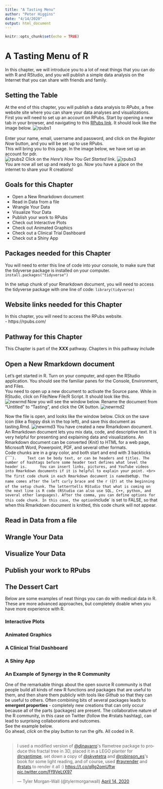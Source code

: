 ```yaml
---
title: "A Tasting Menu"
author: "Peter Higgins"
date: "4/14/2020"
output: html_document
---
```


```r
knitr::opts_chunk$set(echo = TRUE)
```

# A Tasting Menu of R
In this chapter, we will introduce you to a lot of neat things that you can do with R and RStudio, and you will publish a simple data analysis on the Internet 
that you can share with friends and family.

## Setting the Table

At the end of this chapter, you will publish a data analysis to *RPubs*, a free website site where you can share your data analyses and visualizations. First you will need to set up an account on RPubs. Start by opening a new tab in your browser, and navigating to this [RPubs link](https://rpubs.com/users/new). It should look like the image below.
![rpubs1](images/rpubs1.png)    
<br>
Enter your name, email, username and password, and click on the _Register Now_ button, and you will be set up to use RPubs.    
This will bring you to this page. In the image below, we have set up an account for pdr.    
![rpubs2](images/rpubs2.png) 
Click on the _Here's How You Get Started_ link.
![rpubs3](images/rpubs3.png)    
You are now all set up and ready to go. Now you have a place on the internet to share your R creations!

## Goals for this Chapter
- Open a New Rmarkdown document
- Read in Data from a file
- Wrangle Your Data
- Visualize Your Data
- Publish your work to RPubs
- Check out Interactive Plots
- Check out Animated Graphics
- Check out a Clinical Trial Dashboard
- Check out a Shiny App

## Packages needed for this Chapter
You will need to enter this line of code into your console, to make sure that the tidyverse package is installed on your computer.
`install.packages("tidyverse")`      

In the setup chunk of your Rmarkdown document, you will need to access the tidyverse package with one line of code:
`library(tidyverse)`

## Website links needed for this Chapter
In this chapter, you will need to access the RPubs website.   
- https://rpubs.com/

## Pathway for this Chapter
This Chapter is part of the **XXX** pathway.
Chapters in this pathway include

## Open a New Rmarkdown document

Let's get started in R. Turn on your computer, and open the RStudio application. You should see the familiar panes for the Console, Environment, and Files.    
You need to open up a new document to activate the Source pane. While in RStudio, click on File/New File/R Script.
It should look like this.    
![newrmd](images/newrmd1.png)
Now you will see the window below. Rename the document from "Untitled" to "Tasting", and click the OK button.
![newrmd2](images/newrmd2.png)

Now the file is open, and looks like the window below. Click on the save icon (like a floppy disk in the top left), and save this document as tasting.Rmd.
![newrmd3](images/newrmd3.png)
You have created a new Rmarkdown document. An Rmarkdown document lets you mix data, code, and descriptive text. It is very helpful for presenting and explaining data and visualizations. An Rmarkdown document can be converted (Knit) to HTML for a web page, Microsoft Word, Powerpoint, PDF, and several other formats.     
Code chunks are in a gray color, and both start and end with 3 backticks (`````).    
Text can be body text, or can be headers and titles. The number of hashtags before some header text defines what level the header is.     
You can insert links, pictures, and YouTube videos into Rmarkdown documents if it is helpful to explain your point. <br>
The first code chunk in each Rmarkdown document is named `setup`. The name comes after the left curly brace and the r (`{r`) at the beginning of the setup chunk. The letter `r` tells RStudio that what is coming on the next line is R code (RStudio can also use SQL, C++, python, and several other languages). After the comma, you can define options for this code chunk. In this case, the option `include` is set to FALSE, so that when this Rmarkdown document is knitted, this code chunk will not appear. 

## Read in Data from a file

## Wrangle Your Data

## Visualize Your Data

## Publish your work to RPubs

## The Dessert Cart

Below are some examples of neat things you can do with medical data in R. These are more advanced approaches, but completely doable when you have more experience with R.

### Interactive Plots

### Animated Graphics

### A Clinical Trial Dashboard

### A Shiny App

### An Example of Synergy in the R Community

One of the remarkable things about the open source R community is that people build all kinds of new R functions and packages that are useful to them, and then share them publicly with tools like _Github_ so that they can be useful to others. Often combining bits of several packages leads to **emergent properties**  - completely new creations that can only occur because all of the parts (packages) are present. The collaborative nature of the R community, in this case on Twitter (follow the #rstats hashtag), can lead to surprising collaborations and outcomes.     
See the example below.     
Go ahead, _click_ on the play button to run the gifs. All coded in R.    
<br>

<blockquote class="twitter-tweet"><p lang="en" dir="ltr">I used a modified version of <a href="https://twitter.com/djnavarro?ref_src=twsrc%5Etfw">@djnavarro</a>&#39;s flametree package to produce this fractal tree in 3D, placed it in a LEGO planter for <a href="https://twitter.com/ryantimpe?ref_src=twsrc%5Etfw">@ryantimpe</a>, set down a copy of <a href="https://twitter.com/skyetetra?ref_src=twsrc%5Etfw">@skyetetra</a> and <a href="https://twitter.com/robinson_es?ref_src=twsrc%5Etfw">@robinson_es</a>&#39;s book for some light reading, and of course, used <a href="https://twitter.com/hashtag/rayrender?src=hash&amp;ref_src=twsrc%5Etfw">#rayrender</a> and <a href="https://twitter.com/hashtag/rstats?src=hash&amp;ref_src=twsrc%5Etfw">#rstats</a> to render it all :) <a href="https://t.co/qRg2omUftw">https://t.co/qRg2omUftw</a> <a href="https://t.co/Ff9VeLtX97">pic.twitter.com/Ff9VeLtX97</a></p>&mdash; Tyler Morgan-Wall (@tylermorganwall) <a href="https://twitter.com/tylermorganwall/status/1250047222936416256?ref_src=twsrc%5Etfw">April 14, 2020</a></blockquote> <script async src="https://platform.twitter.com/widgets.js" charset="utf-8"></script>



